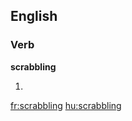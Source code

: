 
==English==

===Verb===
'''scrabbling'''

# {{present participle of|[[scrabble]]}}

[[fr:scrabbling]]
[[hu:scrabbling]]